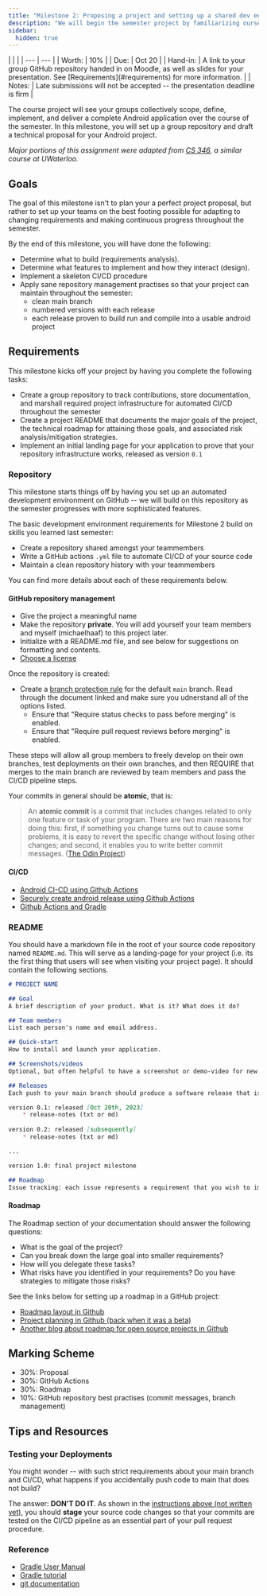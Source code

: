```yaml
---
title: "Milestone 2: Proposing a project and setting up a shared dev environment"
description: "We will begin the semester project by familiarizing ourselves with how Kotlin applications are built and deployed for Android applications. In this milestone, you will build on GitHub skills learned last semester to automatically build and version a basic Android application."
sidebar:
  hidden: true
---
```


<div class="first-col-header">
| | |
| --- | --- |
| Worth: | 10% |
| Due: | Oct 20 |
| Hand-in: | A link to your group GitHub repository handed in on Moodle, as well as slides for your presentation. See [Requirements](#requirements) for more information. |
| Notes: | Late submissions will not be accepted -- the presentation deadline is firm | 
</div>

The course project will see your groups collectively scope, define, implement, and deliver a complete Android application over the course of the semester. In this milestone, you will set up a group repository and draft a technical proposal for your Android project.

*Major portions of this assignment were adapted from [CS 346](https://student.cs.uwaterloo.ca/~cs346/1231/index.html), a similar course at UWaterloo.* 

## Goals

The goal of this milestone isn't to plan your a perfect project proposal, but rather to set up your teams on the best footing possible for adapting to changing requirements and making continuous progress throughout the semester.

By the end of this milestone, you will have done the following:

  - Determine what to build (requirements analysis).
  - Determine what features to implement and how they interact (design).
  - Implement a skeleton CI/CD procedure
  - Apply sane repository management practises so that your project can maintain throughout the semester:
    - clean main branch
    - numbered versions with each release
    - each release proven to build run and compile into a usable android project

## Requirements

This milestone kicks off your project by having you complete the following tasks:

  - Create a group repository to track contributions, store documentation, and marshall required project infrastructure for automated CI/CD throughout the semester
  - Create a project README that documents the major goals of the project, the technical roadmap for attaining those goals, and associated risk analysis/mitigation strategies.
  - Implement an initial landing page for your application to prove that your repository infrastructure works, released as version `0.1`

### Repository

This milestone starts things off by having you set up an automated development environment on GitHub -- we will build on this repository as the semester progresses with more sophisticated features.

The basic development environment requirements for Milestone 2 build on skills you learned last semester: 

- Create a repository shared amongst your teammembers 
- Write a GitHub actions `.yml` file to automate CI/CD of your source code
- Maintain a clean repository history with your teammembers

You can find more details about each of these requirements below.

#### GitHub repository management

- Give the project a meaningful name
- Make the repository **private**. You will add yourself your team members and myself (michaelhaaf) to this project later.
- Initialize with a README.md file, and see below for suggestions on formatting and contents.
- [Choose a license](https://choosealicense.com/)

Once the repository is created:

- Create a [branch protection rule](https://docs.github.com/en/repositories/configuring-branches-and-merges-in-your-repository/managing-protected-branches/managing-a-branch-protection-rule) for the default `main` branch. Read through the document linked and make sure you udnerstand all of the options listed.
  - Ensure that "Require status checks to pass before merging" is enabled.
  - Ensure that "Require pull request reviews before merging" is enabled. 

These steps will allow all group members to freely develop on their own branches, test deployments on their own branches, and then REQUIRE that merges to the main branch are reviewed by team members and pass the CI/CD pipeline steps.

Your commits in general should be **atomic**, that is:

> An **atomic commit** is a commit that includes changes related to only one feature or task of your program. There are two main reasons for doing this: first, if something you change turns out to cause some problems, it is easy to revert the specific change without losing other changes; and second, it enables you to write better commit messages. ([The Odin Project](https://www.theodinproject.com/lessons/foundations-git-basics))

#### CI/CD

- [Android CI-CD using Github Actions](https://blog.logrocket.com/android-ci-cd-using-github-actions/)
- [Securely create android release using Github Actions](https://proandroiddev.com/create-android-release-using-github-actions-c052006f6b0b)
- [Github Actions and Gradle](https://docs.gradle.org/current/userguide/github-actions.html)

### README

You should have a markdown file in the root of your source code repository named `README.md`. This will serve as a landing-page for your project (i.e. its the first thing that users will see when visiting your project page). It should contain the following sections.

```markdown title="README.md"
# PROJECT NAME

## Goal
A brief description of your product. What is it? What does it do?

## Team members
List each person's name and email address.

## Quick-start
How to install and launch your application. 

## Screenshots/videos
Optional, but often helpful to have a screenshot or demo-video for new users.

## Releases
Each push to your main branch should produce a software release that is built and compiled. The README should list of releases, including links to release notes. For this milestone, your versioning should be in the form 0.X, like so

version 0.1: released [Oct 20th, 2023]
	* release-notes (txt or md)
	
version 0.2: released [subsequently]
	* release-notes (txt or md)

...

version 1.0: final project milestone

## Roadmap
Issue tracking: each issue represents a requirement that you wish to implement or a task/issue that needs to be resolved. You should document your progress in the issue, and close it when the work is complete.


```

#### Roadmap

The Roadmap section of your documentation should answer the following questions:

  - What is the goal of the project?
  - Can you break down the large goal into smaller requirements?
  - How will you delegate these tasks?
  - What risks have you identified in your requirements? Do you have strategies to mitigate those risks?

See the links below for setting up a roadmap in a GitHub project:

- [Roadmap layout in Github](https://docs.github.com/en/issues/planning-and-tracking-with-projects/customizing-views-in-your-project/customizing-the-roadmap-layout)
- [Project planning in Github (back when it was a beta)](https://github.blog/2022-02-11-getting-started-with-project-planning-on-github/)
- [Another blog about roadmap for open source projects in Github](https://pavlenex.com/a-quick-guide-to-creating-a-roadmap-for-an-open-source-project-in-github)


## Marking Scheme

- 30%: Proposal
- 30%: GitHub Actions 
- 30%: Roadmap
- 10%: GitHub repository best practises (commit messages, branch management)

## Tips and Resources

### Testing your Deployments

You might wonder -- with such strict requirements about your main branch and CI/CD, what happens if you accidentally push code to main that does not build?

The answer: **DON'T DO IT**. As shown in the [instructions above (not written yet)](), you should **stage** your source code changes so that your commits are tested on the CI/CD pipeline as an essential part of your pull request procedure.

### Reference

- [Gradle User Manual](https://docs.gradle.org/current/userguide/userguide.html)
- [Gradle tutorial](https://www.youtube.com/watch?v=gKPMKRnnbXU)
- [git documentation](https://git-scm.com/docs)



